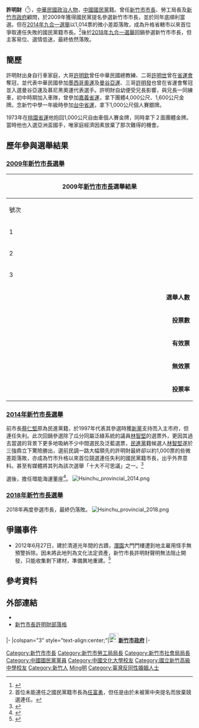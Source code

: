 {{Infobox officeholder
 | name               = 許明財
 | native_name        = Hsu Ming-tsai
 | native_name_lang   = En
 | image              = 20141107許明財.jpg
 | image_size         = 
 | caption            = 
 | order              = [[File:Flag_of_Hsinchu_City.svg|25px]][[新竹市|新竹市]]第6任[[新竹市市長|市長]]
 | office             = 
 | term_start         = 2009年12月20日
 | term_end           = 2014年12月25日
 | predecessor        = [[林政則|林政則]]
 | successor          = [[林智堅|林智堅]]
 | birth_date         = {{birth date and age|1953|6|13}}
 | birth_place        = {{ROC}}[[臺灣省|臺灣省]][[新竹縣|新竹縣]][[新竹市_(縣轄市)|新竹市]]（今[[新竹市|新竹市]]）
 | death_date         = <!-- {{Death date and age|YYYY|MM|DD|YYYY|MM|DD}} -->
 | death_place        = 
 | nationality        = {{ROC}}
 | party              = {{KMT}}
 | spouse             = 蔡靜鶯
| educate =
* [[美國|美國]][[加州多明尼克大學|加州多明尼克大學]]公共行政碩士 
* [[中國文化大學|中國文化大學]]觀光事業學系學士
* [[國立新竹高級中學|臺灣省立新竹高級中學]]
| past    =
*新竹縣精華國中幹事、組長
*新竹縣政府教育局課長
*新竹市北區區公所區長
*新竹市政府社會科股長、科長、局長
*新竹市政府勞工局局長
*新竹市選舉委員會總幹事
*中國國民黨新竹市黨部委員
*新竹市政府顧問
*[[File:Flag_of_Hsinchu_City.svg|25px]]新竹市第8屆市長<br>{{Color|blue|（2009年12月20日－2014年12月24日）}}
}}

'''許明財'''（{{bd|1953年|6月13日|catIdx=Xu許}}<ref>{{cite web|author=新竹市選舉委員會|title=臺灣省新竹市第9屆市長選舉選舉公報|url=http://103bulletin.cec.gov.tw/103/%E6%96%B0%E7%AB%B9%E5%B8%82/%E5%B8%82%E9%95%B7/%E6%96%B0%E7%AB%B9%E5%B8%82%E5%B8%82%E9%95%B7.pdf|archiveurl=https://web.archive.org/web/20150304072119/http://103bulletin.cec.gov.tw/103/%E6%96%B0%E7%AB%B9%E5%B8%82/%E5%B8%82%E9%95%B7/%E6%96%B0%E7%AB%B9%E5%B8%82%E5%B8%82%E9%95%B7.pdf|archivedate=2015-03-04|deadurl=yes|access-date=2015-03-04}}</ref>），[[中華民國|中華民國]][[政治人物|政治人物]]，[[中國國民黨|中國國民黨]]籍。曾任[[新竹市市長|新竹市市長]]、勞工局長及[[新竹市政府|新竹市政府]]顧問，於2009年獲得國民黨提名參選新竹市市長，並於同年底順利當選。但在[[2014年中華民國直轄市長及縣市長選舉|2014年九合一選舉]]以1,014票的微小差距落敗，成為升格省轄市以來首位爭取連任失敗的國民黨籍市長。<ref>首位未能連任之國民黨籍市長為[[任富勇|任富勇]]，但任是由於未被黨中央提名而放棄競選連任。</ref>後於[[2018年中華民國直轄市長及縣市長選舉|2018年九合一選舉]]回鍋參選新竹市市長，但主客易位、選情低迷，最終依然落敗。

== 簡歷 ==
許明財出身自行車家庭，大哥[[許明欽|許明欽]]曾任中華民國總教練、二哥[[許明世|許明世]]曾在[[台灣省運動會|省運會]]奪冠，並代表中華民國參加[[1968年夏季奧林匹克運動會|墨西哥奧運]]及[[1970年亞洲運動會|曼谷亞運]]、三哥[[許明發|許明發]]也曾在省運會奪冠並入選曼谷亞運及慕尼黑奧運代表選手。許明財自幼便受兄長影響，與兄長一同練車，初中時期加入車隊，曾參加[[嘉義省運|嘉義省運]]，拿下團體4,000公尺、1,600公尺金牌。念新竹中學一年級時參加[[台中省運|台中省運]]，拿下1,000公尺個人賽銀牌。

1973年在[[桃園省運|桃園省運]]他抱回1,000公尺自由車個人賽金牌，同時拿下２面團體金牌。當時他也入選亞洲盃國手，唯家庭經濟因素放棄了那次難得的機會。

== 歷年參與選舉結果 ==
=== [[2009年中華民國縣市長暨縣市議員選舉|2009年新竹市長選舉]] ===
{|class="wikitable collapsible autocollapse" style="margin:auto; text-align:center"
|-
! colspan="7" width=620px|2009年[[新竹市市長|新竹市市長]]選舉結果
|-
!width=35|號次
!width=55| 候選人
!width=120| 政黨
!width=75| 得票數
!width=75| 得票率
!width=49| 當選標記
|-
|1||[[許明財|許明財]]||{{KMT}}||style="border-left:4px solid #000099;" align="right"|92,667
|align="right"|55.63%
|align="center"|[[File:Vote1.svg|20px]]
|-
|2||[[林修二|林修二]]||{{Nonp}}||style="border-left:4px solid #000000;" align="right"|5,074
|align="right"|3.05%
|align="center"|
|-
|3||[[劉俊秀_(1952年)|劉俊秀]]||{{DPP}}||style="border-left:4px solid #1B9431;" align="right"|68,822
|align="right"|41.32%
|align="center"|
|- bgcolor=EEEEEE 
| colspan="3" align="right" | '''選舉人數''' || colspan="3" align="left" |　298,439
|- bgcolor=EEEEEE 
| colspan="3" align="right" | '''投票數''' || colspan="3" align="left" |　169,588
|- bgcolor=EEEEEE 
| colspan="3" align="right" | '''有效票''' || colspan="3" align="left" |　166,563
|- bgcolor=EEEEEE 
| colspan="3" align="right" | '''無效票''' || colspan="3" align="left" |　3,025
|- bgcolor=EEEEEE 
| colspan="3" align="right" | '''投票率''' || colspan="3" align="left" |　56.83%
|}

=== [[2014年中華民國直轄市長及縣市長選舉|2014年新竹市長選舉]] ===
前市長[[蔡仁堅|蔡仁堅]]原為民進黨籍，於1997年代表其參選時獲[[新黨|新黨]]支持而入主市府，但連任失利。此次回鍋參選除了瓜分同屬泛綠系統的議員[[林智堅|林智堅]]的選票外，更因其過去當選的背景下更多地吸納不少中間選民及泛藍選票，[[民進黨|民進黨]]籍候選人[[林智堅|林智堅]]遂於三強鼎立下驚險勝出，選前民調一路大幅領先的許明財最終卻以約1,000票的些微差距落敗，亦成為竹市升格以來首位競選連任失利的國民黨籍市長，出乎外界意料。甚至有媒體將其列為該次選舉「十大不可思議」之一。<ref>{{cite news |url=http://www.ettoday.net/news/20141130/432750.htm |title=讓人眼鏡碎光光！九合一大選的「十大不可思議」 |publisher=東森新聞雲 |language=zh-tw |date=2014-11-30 |archiveurl=https://web.archive.org/web/20141201172632/http://www.ettoday.net/news/20141130/432750.htm |archivedate=2014-12-01 |accessdate=2015-01-14 |dead-url=no }}</ref>

選後，擔任環能海運董座<ref>{{cite web|author=|title=中油轉投資公司爆酬庸　鄧振中：予以尊重|url=http://www.appledaily.com.tw/realtimenews/article/finance/20150309/570802/|date=2015-03-09|archivedate=2015-04-02|publisher=《蘋果日報》|language=zh-tw|8=|access-date=2015-03-13|archive-url=https://web.archive.org/web/20150402160011/http://www.appledaily.com.tw/realtimenews/article/finance/20150309/570802/|dead-url=no}}</ref>。
[[File:Hsinchu_provincial_2014.png|thumb]]
{{2014年中華民國縣市長選舉/新竹市}}

=== [[2018年中華民國直轄市長及縣市長選舉|2018年新竹市長選舉]] ===
2018年再度參選市長，最終仍落敗。
[[File:Hsinchu_provincial_2018.png|thumb]]
{{2018年中華民國縣市長選舉/新竹市}}

== 爭議事件 ==
*2012年6月27日，建於清道光年間的古蹟，[[潛園|潛園]]大門門樓遭到地主雇用怪手無預警拆除。因未將此地列為文化法定資產，新竹市長許明財聲明無法阻止開發，只能收集剩下建材，準備異地重建。<ref>{{Cite web |url=http://tw.news.yahoo.com/%E6%BD%9B%E5%9C%92%E9%96%80%E6%A8%93-%E6%80%AA%E6%89%8B%E7%84%A1%E9%A0%90%E8%AD%A6%E6%8B%86%E9%99%A4-203157661.html |title=潛園門樓 怪手無預警拆除 |access-date=2012-07-02 |archive-date=2014-04-11 |archive-url=https://web.archive.org/web/20140411014944/https://tw.news.yahoo.com/%E6%BD%9B%E5%9C%92%E9%96%80%E6%A8%93-%E6%80%AA%E6%89%8B%E7%84%A1%E9%A0%90%E8%AD%A6%E6%8B%86%E9%99%A4-203157661.html |dead-url=no }}</ref>

== 參考資料 ==
<div class="references-small">
<references />
</div>

== 外部連結 ==
* {{facebook|ming.comi}}
* [http://tw.myblog.yahoo.com/hsumingtsai/ 新竹市長許明財部落格]{{dead link|date=2018年4月 |bot=InternetArchiveBot |fix-attempted=yes }}

{{start box}}
{{s-gov|roc}}
|-
|colspan="3" style="text-align:center;"|'''[[File:Emblem_of_Hsinchu_City.svg|25px]][[新竹市政府|新竹市政府]]'''
|-
{{s-before|[[林政則|林政則]]}}
{{s-title|[[新竹市市長|新竹市市長]]<small><br>第八屆<br>2009年12月20日－2014年12月25日}}
{{s-after|[[林智堅|林智堅]]}}
{{end box}}
{{新竹市市長}}

{{DEFAULTSORT:Hsu許}}
[[Category:新竹市市長|Category:新竹市市長]]
[[Category:新竹市勞工局局長|Category:新竹市勞工局局長]]
[[Category:新竹市社會局局長|Category:新竹市社會局局長]]
[[Category:中國國民黨黨員|Category:中國國民黨黨員]]
[[Category:中國文化大學校友|Category:中國文化大學校友]]
[[Category:國立新竹高級中學校友|Category:國立新竹高級中學校友]]
[[Category:新竹人|Category:新竹人]]
[[Category:許姓|Ming明]]
[[Category:臺灣反同性婚姻人士|Category:臺灣反同性婚姻人士]]
